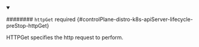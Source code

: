 


<details className="config-field" data-expandable="true" open>
<summary>

######## `httpGet` <span className="config-field-required" data-required="false">required</span> <span className="config-field-type"></span> <span className="config-field-default"></span> <span className="config-field-enum"></span> {#controlPlane-distro-k8s-apiServer-lifecycle-preStop-httpGet}

HTTPGet specifies the http request to perform.

</summary>

<PartialHttpgetreference />


</details>
